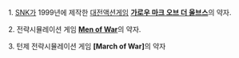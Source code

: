 1. [[SNK]]가 1999년에 제작한 [[대전액션게임]] '''[[가로우 마크 오브 더 울브스]]'''의 약자.

2. 전략시뮬레이션 게임 '''[[Men of War]]'''의 약자.

3. 턴제 전략시뮬레이션 게임 '''[March of War]'''의 약자
